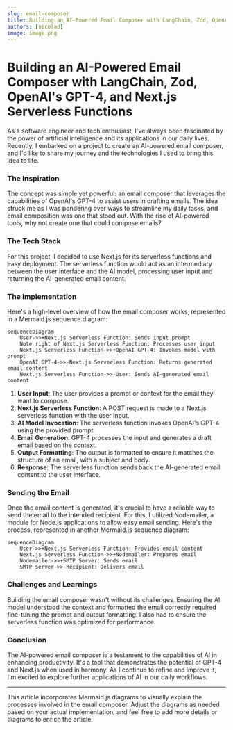 ```yaml
---
slug: email-composer
title: Building an AI-Powered Email Composer with LangChain, Zod, OpenAI's GPT-4, and Next.js Serverless Functions
authors: [nicolad]
image: image.png
---
```


# Building an AI-Powered Email Composer with LangChain, Zod, OpenAI's GPT-4, and Next.js Serverless Functions

As a software engineer and tech enthusiast, I've always been fascinated by the power of artificial intelligence and its applications in our daily lives. Recently, I embarked on a project to create an AI-powered email composer, and I'd like to share my journey and the technologies I used to bring this idea to life.

### The Inspiration

The concept was simple yet powerful: an email composer that leverages the capabilities of OpenAI's GPT-4 to assist users in drafting emails. The idea struck me as I was pondering over ways to streamline my daily tasks, and email composition was one that stood out. With the rise of AI-powered tools, why not create one that could compose emails?

### The Tech Stack

For this project, I decided to use Next.js for its serverless functions and easy deployment. The serverless function would act as an intermediary between the user interface and the AI model, processing user input and returning the AI-generated email content.

### The Implementation

Here's a high-level overview of how the email composer works, represented in a Mermaid.js sequence diagram:

```mermaid
sequenceDiagram
    User->>+Next.js Serverless Function: Sends input prompt
    Note right of Next.js Serverless Function: Processes user input
    Next.js Serverless Function->>+OpenAI GPT-4: Invokes model with prompt
    OpenAI GPT-4->>-Next.js Serverless Function: Returns generated email content
    Next.js Serverless Function->>-User: Sends AI-generated email content
```

1. **User Input**: The user provides a prompt or context for the email they want to compose.
2. **Next.js Serverless Function**: A POST request is made to a Next.js serverless function with the user input.
3. **AI Model Invocation**: The serverless function invokes OpenAI's GPT-4 using the provided prompt.
4. **Email Generation**: GPT-4 processes the input and generates a draft email based on the context.
5. **Output Formatting**: The output is formatted to ensure it matches the structure of an email, with a subject and body.
6. **Response**: The serverless function sends back the AI-generated email content to the user interface.

### Sending the Email

Once the email content is generated, it's crucial to have a reliable way to send the email to the intended recipient. For this, I utilized Nodemailer, a module for Node.js applications to allow easy email sending. Here's the process, represented in another Mermaid.js sequence diagram:

```mermaid
sequenceDiagram
    User->>+Next.js Serverless Function: Provides email content
    Next.js Serverless Function->>+Nodemailer: Prepares email
    Nodemailer->>+SMTP Server: Sends email
    SMTP Server->>-Recipient: Delivers email
```

### Challenges and Learnings

Building the email composer wasn't without its challenges. Ensuring the AI model understood the context and formatted the email correctly required fine-tuning the prompt and output formatting. I also had to ensure the serverless function was optimized for performance.

### Conclusion

The AI-powered email composer is a testament to the capabilities of AI in enhancing productivity. It's a tool that demonstrates the potential of GPT-4 and Next.js when used in harmony. As I continue to refine and improve it, I'm excited to explore further applications of AI in our daily workflows.

---

This article incorporates Mermaid.js diagrams to visually explain the processes involved in the email composer. Adjust the diagrams as needed based on your actual implementation, and feel free to add more details or diagrams to enrich the article.

